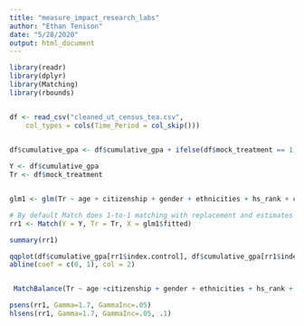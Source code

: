 ```yaml
---
title: "measure_impact_research_labs"
author: "Ethan Tenison"
date: "5/28/2020"
output: html_document
---
```


```r
library(readr)
library(dplyr)
library(Matching)
library(rbounds)


df <- read_csv("cleaned_ut_census_tea.csv", 
    col_types = cols(Time_Period = col_skip()))
  
```


```r


df$cumulative_gpa <- df$cumulative_gpa + ifelse(df$mock_treatment == 1, runif(1, 0, 1), 0)

```




```r

Y <- df$cumulative_gpa
Tr <- df$mock_treatment


glm1 <- glm(Tr ~ age + citizenship + gender + ethnicities + hs_rank + c_rating + city_size, family=binomial, data = df)

# By default Match does 1-to-1 matching with replacement and estimates average treatment effect (ATT)
rr1 <- Match(Y = Y, Tr = Tr, X = glm1$fitted)

summary(rr1)
```


```r
qqplot(df$cumulative_gpa[rr1$index.control], df$cumulative_gpa[rr1$index.treated])
abline(coef = c(0, 1), col = 2)



```



```r

 MatchBalance(Tr ~ age +citizenship + gender + ethnicities + hs_rank + c_rating + city_size , match.out = rr1, nboots = 1000, data = df)


```



```r

psens(rr1, Gamma=1.7, GammaInc=.05)
hlsens(rr1, Gamma=1.7, GammaInc=.05, .1)


```